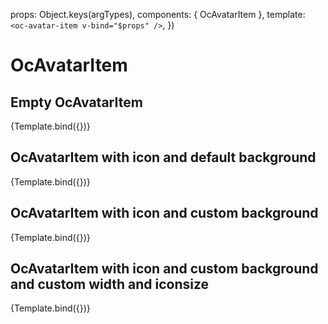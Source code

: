 
<Meta title="Atoms/AvatarItem/Examples" component={OcAvatarItem} />

  props: Object.keys(argTypes),
  components: { OcAvatarItem },
  template: `<oc-avatar-item v-bind="$props" />`,
})

# OcAvatarItem

## Empty OcAvatarItem

<Canvas>
  <Story
    name="Empty"
    args={{
      name: "Public link",
      accessibleLabel: "Public link",
    }}
  >
    {Template.bind({})}
  </Story>
</Canvas>

## OcAvatarItem with icon and default background

<Canvas>
  <Story
    name="Icon and default background"
    args={{
      name: "Public link",
      icon: "close",
      accessibleLabel: "Public link",
    }}
  >
    {Template.bind({})}
  </Story>
</Canvas>

## OcAvatarItem with icon and custom background

<Canvas>
  <Story
    name="Icon and custom background"
    args={{
      name: "Public link",
      icon: "close",
      background: "#465a64",
      accessibleLabel: "Public link",
    }}
  >
    {Template.bind({})}
  </Story>
</Canvas>

## OcAvatarItem with icon and custom background and custom width and iconsize

<Canvas>
  <Story
    name="Icon and custom background, width, icon size"
    args={{
      name: "Public link",
      icon: "close",
      background: "#465a64",
      accessibleLabel: "Public link",
      width: 100,
      iconSize: "large",
    }}
  >
    {Template.bind({})}
  </Story>
</Canvas>
